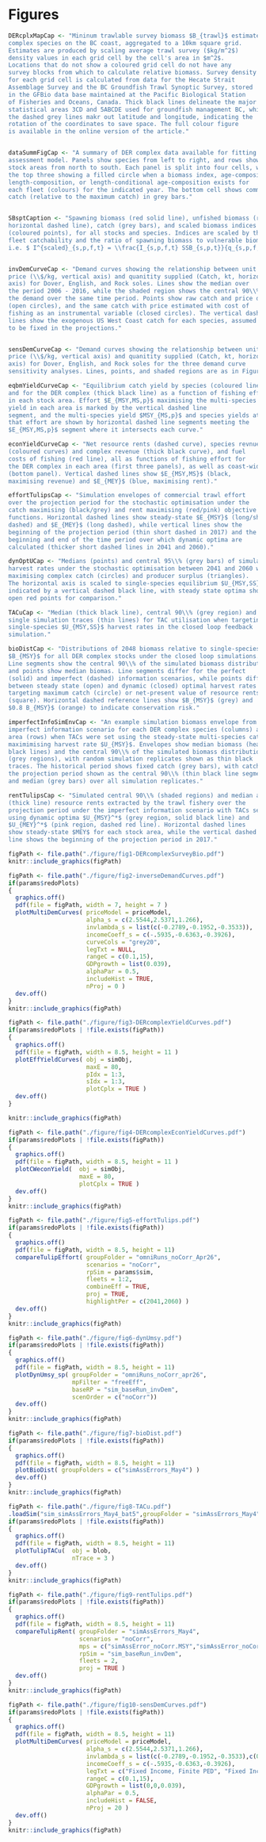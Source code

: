 \clearpage
# Figures



```r
DERcplxMapCap <- "Mininum trawlable survey biomass $B_{trawl}$ estimates for DER 
complex species on the BC coast, aggregated to a 10km square grid.
Estimates are produced by scaling average trawl survey ($kg/m^2$) 
density values in each grid cell by the cell's area in $m^2$. 
Locations that do not show a coloured grid cell do not have any 
survey blocks from which to calculate relative biomass. Survey density 
for each grid cell is calculated from data for the Hecate Strait 
Assemblage Survey and the BC Groundfish Trawl Synoptic Survey, stored 
in the GFBio data base maintained at the Pacific Biological Station 
of Fisheries and Oceans, Canada. Thick black lines delineate the major 
statistical areas 3CD and 5ABCDE used for groundfish management BC, while
the dashed grey lines makr out latitude and longitude, indicating the
rotation of the coordinates to save space. The full colour figure 
is available in the online version of the article."


dataSummFigCap <- "A summary of DER complex data available for fitting the 
assessment model. Panels show species from left to right, and rows show
stock areas from north to south. Each panel is split into four cells, with
the top three showing a filled circle when a biomass index, age-composition,
length-composition, or length-conditional age-composition exists for 
each fleet (colours) for the indicated year. The bottom cell shows commercial 
catch (relative to the maximum catch) in grey bars."


SBsptCaption <- "Spawning biomass (red solid line), unfished biomass (red 
horizontal dashed line), catch (grey bars), and scaled biomass indices 
(coloured points), for all stocks and species. Indices are scaled by the 
fleet catchability and the ratio of spawning biomass to vulnerable biomass, 
i.e. $ I^{scaled}_{s,p,f,t} = \\frac{I_{s,p,f,t} SSB_{s,p,t}}{q_{s,p,f,t} B_{s,p,f,t}}$."


invDemCurveCap <- "Demand curves showing the relationship between unit
price (\\$/kg, vertical axis) and quanitity supplied (Catch, kt, horizontal
axis) for Dover, English, and Rock soles. Lines show the median over
the period 2006 - 2016, while the shaded region shows the central 90\\% of
the demand over the same time period. Points show raw catch and price data 
(open circles), and the same catch with price estimated with cost of 
fishing as an instrumental variable (closed circles). The vertical dashed
lines show the exogenous US West Coast catch for each species, assumed 
to be fixed in the projections."


sensDemCurveCap <- "Demand curves showing the relationship between unit
price (\\$/kg, vertical axis) and quanitity supplied (Catch, kt, horizontal
axis) for Dover, English, and Rock soles for the three demand curve
sensitivity analyses. Lines, points, and shaded regions are as in Figure 2."

eqbmYieldCurveCap <- "Equilibrium catch yield by species (coloured lines) 
and for the DER complex (thick black line) as a function of fishing effort 
in each stock area. Effort $E_{MSY,MS,p}$ maximising the multi-species 
yield in each area is marked by the vertical dashed line 
segment, and the multi-species yield $MSY_{MS,p}$ and species yields at 
that effort are shown by horizontal dashed line segments meeting the
$E_{MSY,MS,p}$ segment where it intersects each curve."

econYieldCurveCap <- "Net resource rents (dashed curve), species revnues
(coloured curves) and complex revenue (thick black curve), and fuel 
costs of fishing (red line), all as functions of fishing effort for  
the DER complex in each area (first three panels), as well as coast-wide 
(bottom panel). Vertical dashed lines show $E_{MSY,MS}$ (black, 
maximising revenue) and $E_{MEY}$ (blue, maximising rent)."

effortTulipsCap <- "Simulation envelopes of commercial trawl effort
over the projection period for the stochastic optimisation under the
catch maximising (black/grey) and rent maximising (red/pink) objective
functions. Horizontal dashed lines show steady-state $E_{MSY}$ (long/short
dashed) and $E_{MEY}$ (long dashed), while vertical lines show the 
beginning of the projection period (thin short dashed in 2017) and the
beginning and end of the time period over which dynamic optima are 
calculated (thicker short dashed lines in 2041 and 2060)."

dynOptUCap <- "Medians (points) and central 95\\% (grey bars) of simulated 
harvest rates under the stochastic optimisation between 2041 and 2060 when 
maximising complex catch (circles) and producer surplus (triangles). 
The horizontal axis is scaled to single-species equilibrium $U_{MSY,SS}$, 
indicated by a vertical dashed black line, with steady state optima shown as 
open red points for comparison."

TACuCap <- "Median (thick black line), central 90\\% (grey region) and
single simulation traces (thin lines) for TAC utilisation when targeting
single-species $U_{MSY,SS}$ harvest rates in the closed loop feedback
simulation."

bioDistCap <- "Distributions of 2048 biomass relative to single-species
$B_{MSY}$ for all DER complex stocks under the closed loop simulations. 
Line segments show the central 90\\% of the simulated biomass distribution 
and points show median biomas. Line segments differ for the perfect 
(solid) and imperfect (dashed) information scenarios, while points differ 
between steady state (open) and dynamic (closed) optimal harvest rates 
targeting maximum catch (circle) or net-present value of resource rents 
(square). Horizontal dashed reference lines show $B_{MSY}$ (grey) and 
$0.8 B_{MSY}$ (orange) to indicate conservation risk."

imperfectInfoSimEnvCap <- "An example simulation biomass envelope from the 
imperfect information scenario for each DER complex species (columns) and 
area (rows) when TACs were set using the steady-state multi-species catch 
maximimising harvest rate $U_{MSY}$. Envelopes show median biomass (heavy 
black lines) and the central 90\\% of the simulated biomass distribution 
(grey regions), with random simulation replicates shown as thin black 
traces. The historical period shows fixed catch (grey bars), with catch in 
the projection period shown as the central 90\\% (thin black line segment) 
and median (grey bars) over all simulation replicates."

rentTulipsCap <- "Simulated central 90\\% (shaded regions) and median annual 
(thick line) resource rents extracted by the trawl fishery over the 
projection period under the imperfect information scenario with TACs set 
using dynamic optima $U_{MSY}^*$ (grey region, solid black line) and 
$U_{MEY}^*$ (pink region, dashed red line). Horizontal dashed lines 
show steady-state $MEY$ for each stock area, while the vertical dashed 
line shows the beginning of the projection period in 2017."
```

```r
figPath <- file.path("./figure/fig1-DERcomplexSurveyBio.pdf")
knitr::include_graphics(figPath)
```


```r
figPath <- file.path("./figure/fig2-inverseDemandCurves.pdf")
if(params$redoPlots)
{
  graphics.off()
  pdf(file = figPath, width = 7, height = 7 )
  plotMultiDemCurves( priceModel = priceModel,
                      alpha_s = c(2.5544,2.5371,1.266),
                      invlambda_s = list(c(-0.2789,-0.1952,-0.3533)),
                      incomeCoeff_s = c(-.5935,-0.6363,-0.3926),
                      curveCols = "grey20",
                      legTxt = NULL,
                      rangeC = c(0.1,15),
                      GDPgrowth = list(0.039),
                      alphaPar = 0.5,
                      includeHist = TRUE,
                      nProj = 0 )
  dev.off()
}
knitr::include_graphics(figPath)
```



```r
figPath <- file.path("./figure/fig3-DERcomplexYieldCurves.pdf")
if(params$redoPlots | !file.exists(figPath))
{
  graphics.off()
  pdf(file = figPath, width = 8.5, height = 11 )
  plotEffYieldCurves( obj = simObj, 
                      maxE = 80,
                      pIdx = 1:3,
                      sIdx = 1:3,
                      plotCplx = TRUE )
  dev.off()
}

knitr::include_graphics(figPath)
```


```r
figPath <- file.path("./figure/fig4-DERcomplexEconYieldCurves.pdf")
if(params$redoPlots | !file.exists(figPath))
{
  graphics.off()
  pdf(file = figPath, width = 8.5, height = 11 )
  plotCWeconYield(  obj = simObj, 
                    maxE = 80,
                    plotCplx = TRUE )
  dev.off()
}
knitr::include_graphics(figPath)
```


```r
figPath <- file.path("./figure/fig5-effortTulips.pdf")
if(params$redoPlots | !file.exists(figPath))
{
  graphics.off()
  pdf(file = figPath, width = 8.5, height = 11)
  compareTulipEffort( groupFolder = "omniRuns_noCorr_Apr26",
                      scenarios = "noCorr",
                      rpSim = params$sim,
                      fleets = 1:2,
                      combineEff = TRUE,
                      proj = TRUE,
                      highlightPer = c(2041,2060) )
  dev.off()
}
knitr::include_graphics(figPath)

```


```r
figPath <- file.path("./figure/fig6-dynUmsy.pdf")
if(params$redoPlots | !file.exists(figPath))
{
  graphics.off()
  pdf(file = figPath, width = 8.5, height = 11)
  plotDynUmsy_sp( groupFolder = "omniRuns_noCorr_apr26",
                  mpFilter = "freeEff",
                  baseRP = "sim_baseRun_invDem",
                  scenOrder = c("noCorr"))
  dev.off()
}
knitr::include_graphics(figPath)
```

\clearpage

```r
figPath <- file.path("./figure/fig7-bioDist.pdf")
if(params$redoPlots | !file.exists(figPath))
{
  graphics.off()
  pdf(file = figPath, width = 8.5, height = 11)
  plotBioDist( groupFolders = c("simAssErrors_May4") )
  dev.off()
}
knitr::include_graphics(figPath)
```

\clearpage

```r
figPath <- file.path("./figure/fig8-TACu.pdf")
.loadSim("sim_simAssErrors_May4_bat5",groupFolder = "simAssErrors_May4")
if(params$redoPlots | !file.exists(figPath))
{
  graphics.off()
  pdf(file = figPath, width = 8.5, height = 11)
  plotTulipTACu(  obj = blob, 
                  nTrace = 3 )
  dev.off()
}
knitr::include_graphics(figPath)
```

\clearpage

```r
figPath <- file.path("./figure/fig9-rentTulips.pdf")
if(params$redoPlots | !file.exists(figPath))
{
  graphics.off()
  pdf(file = figPath, width = 8.5, height = 11)
  compareTulipRent( groupFolder = "simAssErrors_May4",
                    scenarios = "noCorr",
                    mps = c("simAssError_noCorr.MSY","simAssError_noCorr.MEY","simAssError_MSYSS"),
                    rpSim = "sim_baseRun_invDem",
                    fleets = 2,
                    proj = TRUE )
  dev.off()
}
knitr::include_graphics(figPath)

```

```r
figPath <- file.path("./figure/fig10-sensDemCurves.pdf")
if(params$redoPlots | !file.exists(figPath))
{
  graphics.off()
  pdf(file = figPath, width = 8.5, height = 11)
  plotMultiDemCurves( priceModel = priceModel,
                      alpha_s = c(2.5544,2.5371,1.266),
                      invlambda_s = list(c(-0.2789,-0.1952,-0.3533),c(0,0,0),c(0,0,0)),
                      incomeCoeff_s = c(-.5935,-0.6363,-0.3926),
                      legTxt = c("Fixed Income, Finite PED", "Fixed Income, Infinite PED", "Infinite PED"),
                      rangeC = c(0.1,15),
                      GDPgrowth = list(0,0,0.039),
                      alphaPar = 0.5,
                      includeHist = FALSE,
                      nProj = 20 )
  dev.off()
}
knitr::include_graphics(figPath)

```